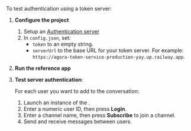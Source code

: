 
To test authentication using a token server:

1. **Configure the project**

    1. Setup an [Authentication server](../get-started/authentication-workflow?platform#create-and-run-a-token-server)
    1. In `config.json`, set:
        - `token` to an empty string.
        - `serverUrl` to the base URL for your token server. For example: `https://agora-token-service-production-yay.up.railway.app`.

1. **Run the reference app**

    <RunApp/>

1. **Test server authentication**:

    For each user you want to add to the conversation:

    1. Launch an instance of the <Vpl k="CLIENT"/>.
    1. Enter a numeric user ID, then press **Login**.
    1. Enter a channel name, then press **Subscribe** to join a channel.
    1. Send and receive messages between users.
